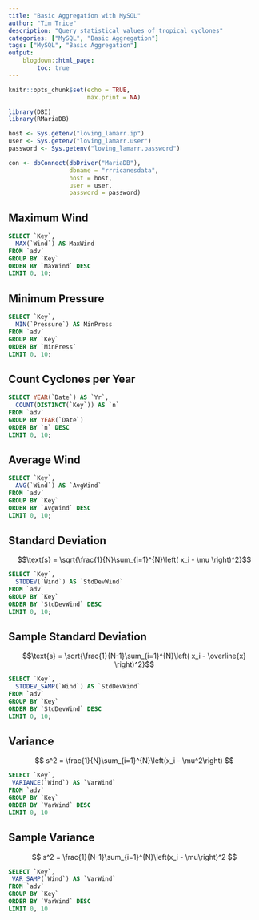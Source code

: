 ```yaml
---
title: "Basic Aggregation with MySQL"
author: "Tim Trice"
description: "Query statistical values of tropical cyclones"
categories: ["MySQL", "Basic Aggregation"]
tags: ["MySQL", "Basic Aggregation"]
output:
    blogdown::html_page:
        toc: true
---
```


```r
knitr::opts_chunk$set(echo = TRUE, 
                      max.print = NA)
```

```r
library(DBI)
library(RMariaDB)
```

```r
host <- Sys.getenv("loving_lamarr.ip")
user <- Sys.getenv("loving_lamarr.user")
password <- Sys.getenv("loving_lamarr.password")
```

```r
con <- dbConnect(dbDriver("MariaDB"), 
                 dbname = "rrricanesdata", 
                 host = host,
                 user = user, 
                 password = password)
```

## Maximum Wind

```sql
SELECT `Key`, 
  MAX(`Wind`) AS MaxWind 
FROM `adv`
GROUP BY `Key`
ORDER BY `MaxWind` DESC
LIMIT 0, 10;
```

## Minimum Pressure

```sql
SELECT `Key`, 
  MIN(`Pressure`) AS MinPress
FROM `adv`
GROUP BY `Key`
ORDER BY `MinPress`
LIMIT 0, 10;
```

## Count Cyclones per Year

```sql
SELECT YEAR(`Date`) AS `Yr`, 
  COUNT(DISTINCT(`Key`)) AS `n`
FROM `adv`
GROUP BY YEAR(`Date`)
ORDER BY `n` DESC
LIMIT 0, 10;
```

## Average Wind

```sql
SELECT `Key`, 
  AVG(`Wind`) AS `AvgWind`
FROM `adv`
GROUP BY `Key` 
ORDER BY `AvgWind` DESC
LIMIT 0, 10;
```

## Standard Deviation

$$\text{s} = \sqrt{\frac{1}{N}\sum_{i=1}^{N}\left( x_i - \mu \right)^2}$$

```sql
SELECT `Key`, 
  STDDEV(`Wind`) AS `StdDevWind`
FROM `adv`
GROUP BY `Key` 
ORDER BY `StdDevWind` DESC
LIMIT 0, 10;
```

## Sample Standard Deviation

$$\text{s} = \sqrt{\frac{1}{N-1}\sum_{i=1}^{N}\left( x_i - \overline{x} \right)^2}$$

```sql
SELECT `Key`, 
  STDDEV_SAMP(`Wind`) AS `StdDevWind`
FROM `adv`
GROUP BY `Key` 
ORDER BY `StdDevWind` DESC
LIMIT 0, 10;
```

## Variance

$$ s^2 = \frac{1}{N}\sum_{i=1}^{N}\left(x_i - \mu^2\right) $$

```sql
SELECT `Key`, 
 VARIANCE(`Wind`) AS `VarWind`
FROM `adv`
GROUP BY `Key` 
ORDER BY `VarWind` DESC
LIMIT 0, 10
```

## Sample Variance

$$ s^2 = \frac{1}{N-1}\sum_{i=1}^{N}\left(x_i - \mu\right)^2 $$

```sql
SELECT `Key`, 
 VAR_SAMP(`Wind`) AS `VarWind`
FROM `adv`
GROUP BY `Key` 
ORDER BY `VarWind` DESC
LIMIT 0, 10
```
